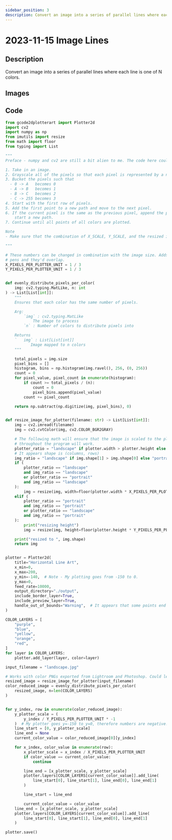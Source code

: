 ```yaml
---
sidebar_position: 3
description: Convert an image into a series of parallel lines where each line is one of N colors.
---
```


# 2023-11-15 Image Lines

## Description

Convert an image into a series of parallel lines where each line is one of N colors.

## Images

## Code

```python
from gcode2dplotterart import Plotter2d
import cv2
import numpy as np
from imutils import resize
from math import floor
from typing import List

"""
Preface - numpy and cv2 are still a bit alien to me. The code here could be done better.

1. Take in an image.
2. Grayscale all of the pixels so that each pixel is represented by a number from 0 to 255.
3. Bucket the pixels such that
  - 0 -> A   becomes 0
  - A -> B   becomes 1
  - B -> C   becomes 2
  - C -> 255 becomes 3
4. Start with the first row of pixels.
5. Add the first point to a new path and move to the next pixel.
6. If the current pixel is the same as the previous pixel, append the point to the path and repeat, otherwise,
    start a new path.
7. Continue until all points of all colors are plotted.

Note
- Make sure that the combination of X_SCALE, Y_SCALE, and the resized image aren't too big for the plotter area. 

"""

# These numbers can be changed in combination with the image size. Adds a bit of spacing since I use thicker
# pens and they'd overlap.
X_PIXELS_PER_PLOTTER_UNIT = 1 / 3
Y_PIXELS_PER_PLOTTER_UNIT = 1 / 3


def evenly_distribute_pixels_per_color(
    img: cv2.typing.MatLike, n: int
) -> List[List[int]]:
    """
    Ensures that each color has the same number of pixels.

    Arg:
        `img` : cv2.typing.MatLike
            The image to process
        `n` : Number of colors to distribute pixels into

    Returns
    `   img` : List[List[int]]
           Image mapped to n colors
    """

    total_pixels = img.size
    pixel_bins = []
    histogram, bins = np.histogram(img.ravel(), 256, (0, 256))
    count = 0
    for pixel_value, pixel_count in enumerate(histogram):
        if count >= total_pixels / (n):
            count = 0
            pixel_bins.append(pixel_value)
        count += pixel_count

    return np.subtract(np.digitize(img, pixel_bins), 0)


def resize_image_for_plotter(filename: str) -> List[List[int]]:
    img = cv2.imread(filename)
    img = cv2.cvtColor(img, cv2.COLOR_BGR2GRAY)

    # The following math will ensure that the image is scaled to the plotter size and the remaining math
    # throughout the program will work.
    plotter_ratio = "landscape" if plotter.width > plotter.height else "portrait"
    # It appears shape is (columns, rows)
    img_ratio = "landscape" if img.shape[1] > img.shape[0] else "portrait"
    if (
        plotter_ratio == "landscape"
        and img_ratio == "landscape"
        or plotter_ratio == "portrait"
        and img_ratio == "landscape"
    ):
        img = resize(img, width=floor(plotter.width * X_PIXELS_PER_PLOTTER_UNIT))
    elif (
        plotter_ratio == "portrait"
        and img_ratio == "portrait"
        or plotter_ratio == "landscape"
        and img_ratio == "portrait"
    ):
        print("resizing height")
        img = resize(img, height=floor(plotter.height * Y_PIXELS_PER_PLOTTER_UNIT))

    print("resized to ", img.shape)
    return img


plotter = Plotter2d(
    title="Horizontal Line Art",
    x_min=0,
    x_max=200,
    y_min=-140,  # Note - My plotting goes from -150 to 0.
    y_max=0,
    feed_rate=10000,
    output_directory="./output",
    include_border_layer=True,
    include_preview_layer=True,
    handle_out_of_bounds="Warning",  # It appears that some points end up outside of bounds so scale down.
)

COLOR_LAYERS = [
    "purple",
    "blue",
    "yellow",
    "orange",
    "red",
]
for layer in COLOR_LAYERS:
    plotter.add_layer(layer, color=layer)

input_filename = "landscape.jpg"

# Works with color PNGs exported from Lightroom and Photoshop. Could learn some more about reading images
resized_image = resize_image_for_plotter(input_filename)
color_reduced_image = evenly_distribute_pixels_per_color(
    resized_image, n=len(COLOR_LAYERS)
)


for y_index, row in enumerate(color_reduced_image):
    y_plotter_scale = (
        y_index / Y_PIXELS_PER_PLOTTER_UNIT * -1
    )  # My plotter goes y=-150 to y=0, therefore numbers are negative. Probably a better solution.
    line_start = [0, y_plotter_scale]
    line_end = None
    current_color_value = color_reduced_image[0][y_index]

    for x_index, color_value in enumerate(row):
        x_plotter_scale = x_index / X_PIXELS_PER_PLOTTER_UNIT
        if color_value == current_color_value:
            continue

        line_end = [x_plotter_scale, y_plotter_scale]
        plotter.layers[COLOR_LAYERS[current_color_value]].add_line(
            line_start[0], line_start[1], line_end[0], line_end[1]
        )

        line_start = line_end

        current_color_value = color_value
    line_end = [x_plotter_scale, y_plotter_scale]
    plotter.layers[COLOR_LAYERS[current_color_value]].add_line(
        line_start[0], line_start[1], line_end[0], line_end[1]
    )

plotter.save()

```